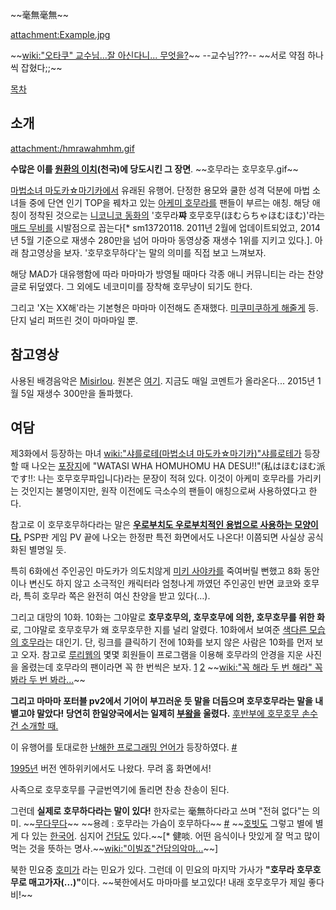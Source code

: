 ~~毫無毫無~~

attachment:Example.jpg

~~[[wiki:"오타쿠" 교수님...잘 아신다니... 무엇을?]]~~ --교수님???--
~~서로 약점 하나씩 잡혔다;;~~

[[목차]]

== 소개 ==
attachment:/hmrawahmhm.gif

'''수많은 이를 [[원환의 이치]](천국)에 당도시킨 그 장면'''. ~~호무라는 호무호무.gif~~

[[마법소녀 마도카☆마기카]]에서 유래된 유행어. 단정한 용모와 쿨한 성격 덕분에 마법 소녀들 중에 단연 인기 TOP을 꿰차고 있는 [[아케미 호무라]]를 팬들이 부르는 애칭. 해당 애칭이 정착된 것으로는 [[니코니코 동화]]의 '호무라'''쨔''' 호무호무(ほむらちゃほむほむ)'라는 [[매드 무비]]를 시발점으로 꼽는다[* sm13720118. 2011년 2월에 업데이트되었고, 2014년 5월 기준으로 재생수 280만을 넘어 마마마 동영상중 재생수 1위를 지키고 있다.]. 아래 참고영상을 보자. '호무호무하다'는 말의 의미를 직접 보고 느껴보자.

해당 MAD가 대유행함에 따라 마마마가 방영될 때마다 각종 애니 커뮤니티는 '''{{{#purple 호무라 쨩은 호무호무해}}}'''라는 찬양글로 뒤덮였다. 그 외에도 네코미미를 장착해 호무냥이 되기도 한다.

그리고 'X는 XX해'라는 기본형은 마마마 이전해도 존재했다. [[미쿠미쿠하게 해줄게]] 등. 단지 널리 퍼뜨린 것이 마마마일 뿐.

== 참고영상 ==
{{{#!html
<object style="height: 351px; width: 576px"><param name="movie" value="http://www.youtube.com/v/l2_wlmHEdTk?version=3"><param name="allowFullScreen" value="true"><param name="allowScriptAccess" value="always"><embed src="http://www.youtube.com/v/l2_wlmHEdTk?version=3" type="application/x-shockwave-flash" allowfullscreen="true" allowScriptAccess="always" width="576" height="351"></object>
}}}

사용된 배경음악은 [[Misirlou]]. 원본은 [http://www.nicovideo.jp/watch/sm13720118 여기]. 지금도 매일 코멘트가 올라온다... 2015년 1월 5일 재생수 300만을 돌파했다.
== 여담 ==
제3화에서 등장하는 마녀 [[wiki:"샤를로테(마법소녀 마도카☆마기카)"샤를로테]]가 등장할 때 나오는 [http://cfile24.uf.tistory.com/image/1742B0534D5A46822884C8 포장지]에 "WATASI WHA HOMUHOMU HA DESU!!"(私はほむほむ派です!!: 나는 호무호무파입니다)라는 문장이 적혀 있다. 이것이 아케미 호무라를 가리키는 것인지는 불명이지만, 원작 이전에도 극소수의 팬들이 애칭으로써 사용하였다고 한다.

참고로 이 호무호무하다라는 말은 '''[http://alonestar.egloos.com/4550264 우로부치도 '''우로부치적인 용법으로''' 사용하는 모양이다.]''' PSP판 게임 PV 끝에 나오는 한정판 특전 화면에서도 나온다! 이쯤되면 사실상 공식화된 별명일 듯.

특히 6화에선 주인공인 마도카가 의도치않게 [[미키 사야카]]를 죽여버릴 뻔했고 8화 동안이나 변신도 하지 않고 소극적인 캐릭터라 엄청나게 까였던 주인공인 반면 쿄코와 호무라, 특히 호무라 쪽은 완전히 여신 찬양을 받고 있다(…).

그리고 대망의 10화. 10화는 그야말로 '''호무호무의, 호무호무에 의한, 호무호무를 위한 화'''로, 그야말로 호무호무가 왜 호무호무한 지를 널리 알렸다. 10화에서 보여준 [http://www.pixiv.net/tags.php?tag=%E3%83%A1%E3%82%AC%E3%81%BB%E3%82%80 색다른 모습의 호무라]는 대인기. 단, 링크를 클릭하기 전에 10화를 보지 않은 사람은 10화를 먼저 보고 오자. 참고로 [[루리웹]]의 몇몇 회원들이 프로그램을 이용해 호무라의 안경을 지운 사진을 올렸는데 호무라의 팬이라면 꼭 한 번씩은 보자. [http://ruliweb.daum.net/ruliboard/read.htm?main=ani&table=img_ani_new&find=subject&ftext=%BE%C8%B0%E6&num=41086 1] [http://ruliweb.daum.net/ruliboard/read.htm?main=ani&table=img_ani_new&find=subject&ftext=%BE%C8%B0%E6&num=41109 2] ~~[[wiki:"꼭 해라 두 번 해라" 꼭 봐라 두 번 봐라...]]~~

'''그리고 마마마 포터블 pv2에서 기어이 부끄러운 듯 말을 더듬으며 호무호무라는 말을 내뱉고야 말았다! 당연히 한일양국에서는 일제히 [[부왘]]을 울렸다.''' [http://madoka-magica-game.channel.or.jp/#/Movie 후반부에 호무호무 손수건 소개할 때.]

이 유행어를 토대로한 [[난해한 프로그래밍 언어]]가 등장하였다. [http://yuroyoro.hatenablog.com/entry/20110601/1306908421 #]

[[1995년]] 버전 엔하위키에서도 나왔다. 무려 홈 화면에서!

사족으로 호무호무를 구글번역기에 돌리면 찬송 찬송이 된다.

그런데 '''실제로 호무하다라는 말이 있다!''' 한자로는 毫無하다라고 쓰며 "전혀 없다"는 의미. ~~[[무다무다]]~~ ~~용례 : 호무라는 가슴이 호무하다~~ [http://krdic.naver.com/detail.nhn?docid=42632301 #] ~~[[호빗]]도 그렇고 별에 별게 다 있는 [[한국어]]. 심지어 [[건담]]도 있다.~~[* 健啖. 어떤 음식이나 맛있게 잘 먹고 많이 먹는 것을 뜻하는 명사.~~[[wiki:"이빌죠"건담의악마...]]~~]

북한 민요중 [http://www.cybernk.net/search/Searchlist.aspx?litselType=99&ID=ipa&litword=%ED%98%B8%EB%AF%B8%EA%B0%80 호미가] 라는 민요가 있다. 그런데 이 민요의 마지막 가사가 '''"호무라 호무호무로 매고가자(...)"'''이다. ~~북한에서도 마마마를 보고있다! 내래 호무호무가 제일 좋다비!~~

